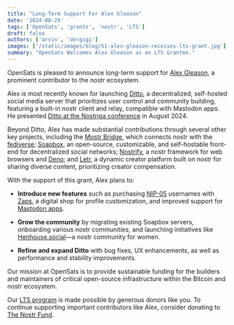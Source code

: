 ```yaml
---
title: "Long-Term Support For Alex Gleason"
date: '2024-08-29'
tags: ['OpenSats', 'grants', 'nostr', 'LTS']
draft: false
authors: ['arvin', 'dergigi']
images: ['/static/images/blog/51-alex-gleason-receives-lts-grant.jpg']
summary: "OpenSats Welcomes Alex Gleason as an LTS Grantee."
---
```


OpenSats is pleased to announce long-term support for [Alex
Gleason](https://github.com/alexgleason), a prominent contributor to the nostr
ecosystem.

Alex is most recently known for launching [Ditto](https://soapbox.pub/ditto/), a
decentralized, self-hosted social media server that prioritizes user control and
community building, featuring a built-in nostr client and relay, compatible with
Mastodon apps. He presented [Ditto at the Nostriga
conference](https://www.youtube.com/watch?v=iZyqVGHjDGo) in August 2024.

Beyond Ditto, Alex has made substantial contributions through several other key
projects, including the [Mostr
Bridge](https://soapbox.pub/blog/mostr-fediverse-nostr-bridge/), which connects
nostr with the [fediverse](https://en.wikipedia.org/wiki/Fediverse);
[Soapbox](https://docs.soapbox.pub/soapbox/), an open-source, customizable, and
self-hostable front-end for decentralized social networks;
[Nostrify](https://gitlab.com/soapbox-pub/nostrify/-/blob/main/README.md), a
nostr framework for web browsers and [Deno](https://docs.deno.com/); and
[Letr](https://www.letr.co/), a dynamic creator platform built on nostr for sharing 
diverse content, prioritizing creator compensation.

With the support of this grant, Alex plans to:

- **Introduce new features** such as purchasing
  [NIP-05](https://github.com/nostr-protocol/nips/blob/master/05.md) usernames
  with [Zaps](https://github.com/nostr-protocol/nips/blob/master/57.md), a
  digital shop for profile customization, and improved support for [Mastodon
  apps](https://joinmastodon.org/apps).

- **Grow the community** by migrating existing Soapbox servers, onboarding various
  nostr communities, and launching initiatives like
  [Henhouse.social](https://henhouse.social/)—a nostr community for women.

- **Refine and expand Ditto** with bug fixes, UX enhancements, as well as
  performance and stability improvements.

Our mission at OpenSats is to provide sustainable funding for the builders and
maintainers of critical open-source infrastructure within the Bitcoin and nostr
ecosystem.

Our [LTS program](/blog/nostr-lts-long-term-support-for-nostr-developers) is
made possible by generous donors like you. To continue supporting important
contributors like Alex, consider donating to [The Nostr Fund](/funds/nostr).

<center>
    <DonateToNostrFundButton/>
</center>
